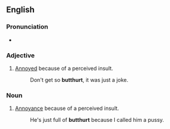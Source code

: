 ==English==

===Pronunciation===
* {{IPA|/'bʌtʔhɚt/}}

===Adjective===
{{en-adj}}

# {{slang}} [[annoyed|Annoyed]] because of a perceived insult.
#: Don't get so '''butthurt''', it was just a joke.

===Noun===
{{en-noun|-}}

# {{slang}} [[annoyance|Annoyance]] because of a perceived insult.
#: He's just full of '''butthurt''' because I called him a pussy.